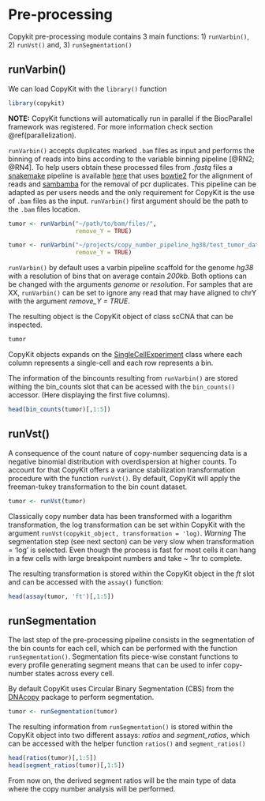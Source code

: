 # Pre-processing 

Copykit pre-processing module contains 3 main functions: 1) `runVarbin()`, 2) `runVst()` and, 3) `runSegmentation()`

## runVarbin()

We can load CopyKit with the `library()` function
```r
library(copykit)
```

**NOTE:** CopyKit functions will automatically run in parallel if the BiocParallel framework was registered. For more information check section \@ref(parallelization).

`runVarbin()` accepts duplicates marked `.bam` files as input and performs the binning of reads into bins according to the variable binning pipeline [@RN2; @RN4]. To help users obtain these processed files from *.fastq* files a [snakemake](https://snakemake.readthedocs.io/en/stable/)
 pipeline is available [here]() that uses [bowtie2](https://snakemake.readthedocs.io/en/stable/) for the alignment of reads and [sambamba](https://lomereiter.github.io/sambamba/) for the removal of pcr duplicates. This pipeline can be adapted as per users needs and the only requirement for CopyKit is the use of `.bam` files as the input. `runVarbin()` first argument should be the path to the `.bam` files location.
 
```r
tumor <- runVarbin("~/path/to/bam/files/", 
                   remove_Y = TRUE)
``` 
 
```r
tumor <- runVarbin("~/projects/copy_number_pipeline_hg38/test_tumor_data/TN28/marked/", 
                   remove_Y = TRUE)
```
 
`runVarbin()` by default uses a varbin pipeline scaffold for the genome *hg38* with a resolution of bins that on average contain *200kb*. Both options can be changed with the arguments *genome* or *resolution*. For samples that are XX, `runVarbin()` can be set to ignore any read that may have aligned to chrY with the argument *remove_Y = TRUE*.

The resulting object is the CopyKit object of class scCNA that can be inspected.
```r
tumor
```

CopyKit objects expands on the [SingleCellExperiment](https://bioconductor.org/packages/devel/bioc/vignettes/SingleCellExperiment/inst/doc/intro.html) class where each column represents a single-cell and each row represents a bin. 

The information of the bincounts resulting from `runVarbin()` are stored withing the bin_counts slot that can be acessed with the `bin_counts()` accessor. (Here displaying the first five columns).
```r
head(bin_counts(tumor)[,1:5])
```

## runVst()

A consequence of the count nature of copy-number sequencing data is a negative binomial distribution with overdispersion at higher counts. To account for that CopyKit offers a variance stabilization transformation procedure with the function `runVst()`. By default, CopyKit will apply the freeman-tukey transformation to the bin count dataset.

```r
tumor <- runVst(tumor)
```

Classically copy number data has been transformed with a logarithm transformation, the log transformation can be set within CopyKit with the argument `runVst(copykit_object, transformation = 'log)`. *Warning* The segmentation step (see next secton) can be very slow when transformation = 'log' is selected. Even though the process is fast for most cells it can hang in a few cells with large breakpoint numbers and take ~ 1hr to complete.

The resulting transformation is stored within the CopyKit object in the *ft* slot and can be accessed with the `assay()` function:
```r
head(assay(tumor, 'ft')[,1:5])
```

## runSegmentation
The last step of the pre-processing pipeline consists in the segmentation of the bin counts for each cell, which can be performed with the function `runSegmentation()`. Segmentation fits piece-wise constant functions to every profile generating segment means that can be used to infer copy-number states across every cell.

By default CopyKit uses Circular Binary Segmentation (CBS) from the [DNAcopy](https://bioconductor.org/packages/release/bioc/html/DNAcopy.html) package to perform segmentation.

```r
tumor <- runSegmentation(tumor)
```

The resulting information from `runSegmentation()` is stored within the CopyKit object into two different assays: *ratios* and *segment_ratios*, which can be accessed with the helper function `ratios()` and `segment_ratios()`
```r
head(ratios(tumor)[,1:5])
head(segment_ratios(tumor)[,1:5])
```

From now on, the derived segment ratios will be the main type of data where the copy number analysis will be performed.







 
 
